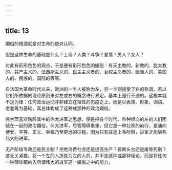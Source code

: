 ```yaml
---
---
---
```

title: 13
---




媚俗的根源就是对生命的绝对认同。

但是这种生命的基础是什么？上帝？人类？斗争？爱情？男人？女人？

对此有形形色色的观点，于是便有形形色色的媚俗：有天主教的、新教的、犹太教的、共产主义的、法西斯主义的、民主主义者的、女权主义者的、欧洲人的、美国人的、民族的、国际的等等。

自法国大革命时代以来，欧洲的一半人被称为左，另一半则接受了右的称谓。若以它们所依据的理论原则来对左或右的概念进行界定，基本上是行不通的。这根本就不足为怪：任何政治运动并非建立在理性的态度之上，而是以表演、形象、词语、老套等为基础，其总体构成了这种或那种的政治媚俗。

弗兰茨喜欢陶醉其中的伟大进军之思想，便是把各个时代、各种倾向的左的人们团结在一起的政治媚俗。伟大进军，尽管障碍重重，但它是一种壮观的前行，是通向博爱、平等、正义、幸福乃至更远的征程，因为只有征途上多险阻，进军才能堪称伟大的进军。

无产阶级专政还是民主制？拒绝消费社会还是提高生产？要断头台还是废除死刑？这无关紧要。将一个左的人造就为左的人的，并不是这种或那种理论，而是将任何一种理论都纳入所谓伟大的进军这一媚俗之中的能力。